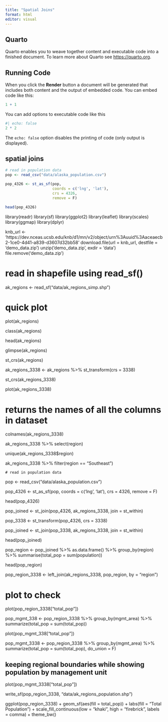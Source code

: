 ```yaml
---
title: "Spatial Joins"
format: html
editor: visual
---
```


## Quarto

Quarto enables you to weave together content and executable code into a finished document. To learn more about Quarto see <https://quarto.org>.

## Running Code

When you click the **Render** button a document will be generated that includes both content and the output of embedded code. You can embed code like this:

```r
1 + 1
```

You can add options to executable code like this

```r
#| echo: false
2 * 2
```

The `echo: false` option disables the printing of code (only output is displayed).

## spatial joins
```r
# read in population data
pop <- read_csv("data/alaska_population.csv")

```
```r
pop_4326 <- st_as_sf(pop,
                     coords = c('lng', 'lat'),
                     crs = 4326,
                     remove = F)

head(pop_4326)
```
library(readr)
library(sf)
library(ggplot2)
library(leaflet)
library(scales)
library(ggmap)
library(dplyr)

knb_url <- 'https://dev.nceas.ucsb.edu/knb/d1/mn/v2/object/urn%3Auuid%3Aaceaecb2-1ce0-4d41-a839-d3607d32bb58'
download.file(url = knb_url, destfile = 'demo_data.zip')
unzip('demo_data.zip', exdir = 'data')
file.remove('demo_data.zip')

# read in shapefile using read_sf()
ak_regions <- read_sf("data/ak_regions_simp.shp")

# quick plot
plot(ak_regions)

class(ak_regions)

head(ak_regions)

glimpse(ak_regions)

st_crs(ak_regions)

ak_regions_3338 <- ak_regions %>%
    st_transform(crs = 3338)

st_crs(ak_regions_3338)

plot(ak_regions_3338)

# returns the names of all the columns in dataset
colnames(ak_regions_3338)

ak_regions_3338 %>%
    select(region)

unique(ak_regions_3338$region)

ak_regions_3338 %>%
    filter(region == "Southeast")
    
    # read in population data
pop <- read_csv("data/alaska_population.csv")

pop_4326 <- st_as_sf(pop,
                     coords = c('lng', 'lat'),
                     crs = 4326,
                     remove = F)

head(pop_4326)

pop_joined <- st_join(pop_4326, ak_regions_3338, join = st_within)

pop_3338 <- st_transform(pop_4326, crs = 3338)

pop_joined <- st_join(pop_3338, ak_regions_3338, join = st_within)

head(pop_joined)

pop_region <- pop_joined %>%
    as.data.frame() %>%
    group_by(region) %>%
    summarise(total_pop = sum(population))

head(pop_region)

pop_region_3338 <- left_join(ak_regions_3338, pop_region, by = "region")

# plot to check
plot(pop_region_3338["total_pop"])

pop_mgmt_338 <- pop_region_3338 %>%
    group_by(mgmt_area) %>%
    summarize(total_pop = sum(total_pop))

plot(pop_mgmt_338["total_pop"])

pop_mgmt_3338 <- pop_region_3338 %>%
    group_by(mgmt_area) %>%
    summarize(total_pop = sum(total_pop), do_union = F)

## keeping regional boundaries while showing population by management unit
plot(pop_mgmt_3338["total_pop"])

write_sf(pop_region_3338, "data/ak_regions_population.shp")

ggplot(pop_region_3338) +
    geom_sf(aes(fill = total_pop)) +
    labs(fill = "Total Population") +
    scale_fill_continuous(low = "khaki",
                          high =  "firebrick",
                          labels = comma) +
    theme_bw()

